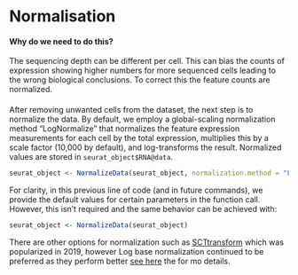 # Normalisation {#norm}


#### Why do we need to do this? {- .rational}
The sequencing depth can be different per cell. This can bias the counts of expression showing higher numbers for more sequenced cells leading to the wrong biological conclusions. To correct this the feature counts are normalized.
                              
####  {-}


After removing unwanted cells from the dataset, the next step is to normalize the data. By default, we employ a global-scaling normalization method "LogNormalize" that normalizes the feature expression measurements for each cell by the total expression, multiplies this by a scale factor (10,000 by default), and log-transforms the result. Normalized values are stored in `seurat_object$RNA@data`.

```r
seurat_object <- NormalizeData(seurat_object, normalization.method = "LogNormalize", scale.factor = 1e4)
```
For clarity, in this previous line of code (and in future commands), we provide the default values for certain parameters in the function call. However, this isn't required and the same behavior can be achieved with:

```r
seurat_object <- NormalizeData(seurat_object)
```

There are other options for normalization such as [SCTtransform]( https://genomebiology.biomedcentral.com/articles/10.1186/s13059-019-1874-1) which was popularized in 2019, however Log base normalization continued to be preferred as they perform better [see here](https://www.nature.com/articles/s41592-023-01814-1) the for mo details. 






